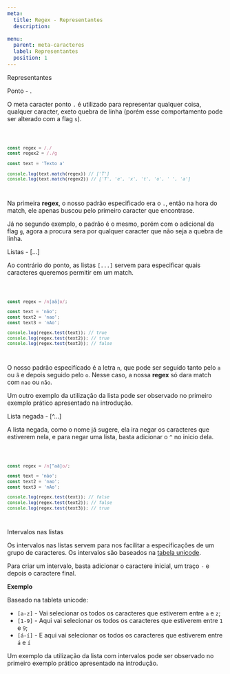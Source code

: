 ```yaml
---
meta:
  title: Regex - Representantes
  description:

menu:
  parent: meta-caracteres
  label: Representantes
  position: 1
---
```



<Heading>Representantes</Heading>

<Heading as="h2">Ponto - &#46;</Heading>

O meta caracter ponto `.` é utilizado para representar qualquer coisa, qualquer caracter, exeto quebra de linha (porém esse comportamento pode ser alterado com a <Link to="/docs/flags#s">flag <code>s</code></Link>).

<Code language="js">

```js
const regex = /./
const regex2 = /./g

const text = 'Texto a'

console.log(text.match(regex)) // ['T']
console.log(text.match(regex2)) // ['T', 'e', 'x', 't', 'o', ' ', 'a']
```

</Code>

Na primeira **regex**, o nosso padrão especificado era o `.`, então na hora do match, ele apenas buscou pelo primeiro caracter que encontrase.

Já no segundo exemplo, o padrão é o mesmo, porém com o adicional da flag `g`, agora a procura sera por qualquer caracter que não seja a quebra de linha.

<Heading as="h2">Listas - 	&#91;&#46;&#46;&#46;&#93;</Heading>

Ao contrário do ponto, as listas `[...]` servem para especificar quais caracteres queremos permitir em um match.

<Code language="js">

```js
const regex = /n[aã]o/;

const text = 'não';
const text2 = 'nao';
const text3 = 'nAo';

console.log(regex.test(text)); // true
console.log(regex.test(text2)); // true
console.log(regex.test(text3)); // false
```

</Code>

O nosso padrão especifícado é a letra `n`, que pode ser seguido tanto pelo `a` ou `ã` e depois seguido pelo `o`. Nesse caso, a nossa **regex** só dara match com `nao` ou `não`.

Um outro exemplo da utilização da lista pode ser observado no <Link to="/docs/introducao##1">primeiro exemplo prático</Link> apresentado na introdução.

<Heading as="h2">Lista negada - &#91;&#94;&#46;&#46;&#46;&#93;</Heading>

A lista negada, como o nome já sugere, ela ira negar os caracteres que estiverem nela, e para negar uma lista, basta adicionar o `^` no inicio dela.

<Code language="js">

```js
const regex = /n[^aã]o/;

const text = 'não';
const text2 = 'nao';
const text3 = 'nAo';

console.log(regex.test(text)); // false
console.log(regex.test(text2)); // false
console.log(regex.test(text3)); // true
```

</Code>


<Heading as="h2">Intervalos nas listas</Heading>

Os intervalos nas listas servem para nos facilitar a especificações de um grupo de caracteres. Os intervalos são baseados na <a href="https://unicode-table.com/pt/" target="_blank">tabela unicode</a>.

Para criar um intervalo, basta adicionar o caractere inicial, um traço `-` e depois o caractere final.

**Exemplo**

Baseado na tableta unicode:

- `[a-z]` - Vai selecionar os todos os caracteres que estiverem entre `a` e `z`;
- `[1-9]` - Aqui vai selecionar os todos os caracteres que estiverem entre `1` e `9`;
- `[á-í]` - E aqui vai  selecionar os todos os caracteres que estiverem entre `á` e `í`

Um exemplo da utilização da lista com intervalos pode ser observado no <Link to="/docs/introducao##1">primeiro exemplo prático</Link> apresentado na introdução.
